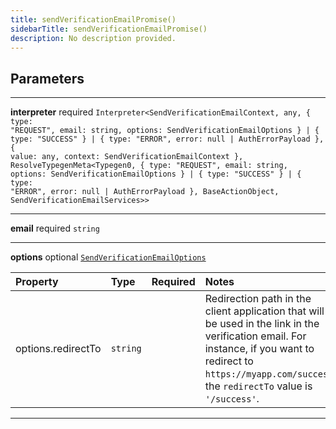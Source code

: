 ```yaml
---
title: sendVerificationEmailPromise()
sidebarTitle: sendVerificationEmailPromise()
description: No description provided.
---
```


## Parameters

---

**<span className="parameter-name">interpreter</span>** <span className="optional-status">required</span> <code>Interpreter&lt;SendVerificationEmailContext, any, &#123; type: "REQUEST", email: string, options: SendVerificationEmailOptions &#125; &#124; &#123; type: "SUCCESS" &#125; &#124; &#123; type: "ERROR", error: null &#124; AuthErrorPayload &#125;, &#123; value: any, context: SendVerificationEmailContext &#125;, ResolveTypegenMeta&lt;Typegen0, &#123; type: "REQUEST", email: string, options: SendVerificationEmailOptions &#125; &#124; &#123; type: "SUCCESS" &#125; &#124; &#123; type: "ERROR", error: null &#124; AuthErrorPayload &#125;, BaseActionObject, SendVerificationEmailServices&gt;&gt;</code>

---

**<span className="parameter-name">email</span>** <span className="optional-status">required</span> <code>string</code>

---

**<span className="parameter-name">options</span>** <span className="optional-status">optional</span> [`SendVerificationEmailOptions`](/reference/docgen/javascript/auth/types/send-verification-email-options)

| Property                                                                                       | Type                | Required | Notes                                                                                                                                                                                                             |
| :--------------------------------------------------------------------------------------------- | :------------------ | :------: | :---------------------------------------------------------------------------------------------------------------------------------------------------------------------------------------------------------------- |
| <span className="parameter-name"><span className="light-grey">options.</span>redirectTo</span> | <code>string</code> |          | Redirection path in the client application that will be used in the link in the verification email. For instance, if you want to redirect to `https://myapp.com/success`, the `redirectTo` value is `'/success'`. |

---
